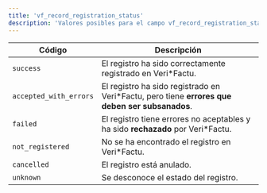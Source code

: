 ```yaml
---
title: 'vf_record_registration_status'
description: 'Valores posibles para el campo vf_record_registration_status'
---
```


| Código                 | Descripción                                                                                    |
|------------------------|------------------------------------------------------------------------------------------------|
| `success`              | El registro ha sido correctamente registrado en Veri*Factu.                                    |
| `accepted_with_errors` | El registro ha sido registrado en Veri*Factu, pero tiene **errores que deben ser subsanados**. |
| `failed`               | El registro tiene errores no aceptables y ha sido **rechazado** por Veri*Factu.                |
| `not_registered`       | No se ha encontrado el registro en Veri*Factu.                                                 |
| `cancelled`            | El registro está anulado.                                                                      |
| `unknown`              | Se desconoce el estado del registro.                                                           |
